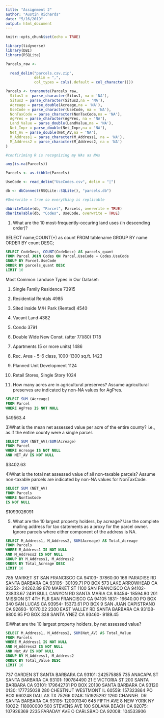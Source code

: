 ```yaml
---
title: "Assignment 2"
author: "Austin Richards"
date: "5/16/2019"
output: html_document
---
```



```r
knitr::opts_chunk$set(echo = TRUE)

library(tidyverse)
library(DBI)
library(RSQLite)

```


```r
Parcels_raw <- 
  
  read_delim("parcels.csv.zip",
             delim = ",",
             col_types = cols(.default = col_character()))
```



```r

Parcels <- transmute(Parcels_raw, 
  Situs1 =  parse_character(Situs1, na = 'NA'), 
  Situs2 = parse_character(Situs2,na = 'NA'), 
  Acreage = parse_double(Acreage,na = 'NA'), 
  UseCode = parse_character(UseCode, na = 'NA'), 
  NonTaxCode = parse_character(NonTaxCode,na = 'NA'), 
  AgPres = parse_character(AgPres, na = 'NA'), 
  Land_Value = parse_double(LandValue,na = 'NA'), 
  Net_Impr = parse_double(Net_Impr,na = 'NA'), 
  Net_Av = parse_double(Net_AV,na = 'NA'), 
  M_Address1 = parse_character(M_Address1, na = 'NA'), 
  M_Address2 = parse_character(M_Address2, na = 'NA')
)

```

```r
#confiriming R is recognizing my NAs as NAs

any(is.na(Parcels))
```


```r
Parcels <- as.tibble(Parcels)
```

```r
UseCode <- read_delim("UseCodes.csv", delim = "|")
```


```r

db <- dbConnect(RSQLite::SQLite(), "parcels.db")
```


```r
#Overwrite = true so everything is replicable

dbWriteTable(db, "Parcel", Parcels, overwrite = TRUE)
dbWriteTable(db, "Codes", UseCode, overwrite = TRUE)
```

1) What are the 10 most-frequently-occuring land uses (in descending order)?

SELECT name,COUNT(*) as count FROM tablename GROUP BY name ORDER BY count DESC;

```sql

SELECT CodeDesc, COUNT(CodeDesc) AS parcels_quant
FROM Parcel JOIN Codes ON Parcel.UseCode = Codes.UseCode 
GROUP BY Parcel.UseCode
ORDER BY parcels_quant DESC
LIMIT 10


```




Most Common Landuse Types in Our Dataset:

1) Single Family Residence	73915	
2) Residential Rentals	4985	
3) Sited inside M/H Park (Rented)	4540	
4) Vacant Land	4382	
5) Condo	3791	
6) Double Wide New Const. (after 7/1/80)	1718	
7) Apartments (5 or more units)	1486	
8) Rec. Area - 5-6 class, 1000-1300 sq.ft.	1423	
9) Planned Unit Development	1124
10) Retail Stores, Single Story	1024	




2) How many acres are in agricultural preserves?
Assume agricultural preserves are indicated by non-NA values for AgPres.


```sql

SELECT SUM (Acreage)
FROM Parcel
WHERE AgPres IS NOT NULL 

```

 549563.4
 
 
3)What is the mean net assessed value per acre of the entire county?
i.e., as if the entire county were a single parcel.


```sql

SELECT SUM (NET_AV)/SUM(Acreage)
FROM Parcel
WHERE Acreage IS NOT NULL
AND NET_AV IS NOT NULL

```

$3402.63


4)What is the total net assessed value of all non-taxable parcels?
Assume non-taxable parcels are indicated by non-NA values for NonTaxCode.


```sql

SELECT SUM (NET_AV)
FROM Parcels
WHERE NonTaxCode
IS NOT NULL


```

$1093026091

5) What are the 10 largest property holders, by acreage?
Use the complete mailing address for tax statements as a proxy for the parcel owner. Ignore parcels where either component of the address is NA.


```sql


SELECT M_Address1, M_Address2, SUM(Acreage) AS Total_Acreage
FROM Parcels
WHERE M_Address1 IS NOT NULL
AND M_Address2 IS NOT NULL
GROUP BY M_Address1, M_Address2
ORDER BY Total_Acreage DESC
LIMIT 10

```




785 MARKET ST SAN FRANCISCO CA 94103-	37860.00
166 PARADISE RD SANTA BARBARA CA 93105-	30109.71
PO BOX 573 LAKE ARROWHEAD CA 92352-	24262.89
870 MARKET ST 1100 SAN FRANCISCO CA 94102-	23833.67
2491 BULL CANYON RD SANTA MARIA CA 93454-	18594.80
201 MISSION ST 4TH FLR SAN FRANCISCO CA 94105 1831-	16640.00
PO BOX 340 SAN LUCAS CA 93954-	15373.61
PO BOX 9 SAN JUAN CAPISTRANO CA 92693-	10170.02
2300 EAST VALLEY RD SANTA BARBARA CA 93108-	9800.95
PO BOX 338 SANTA YNEZ CA 93460-	9189.45



6)What are the 10 largest property holders, by net assessed value?

```sql

SELECT M_Address1, M_Address2, SUM(Net_AV) AS Total_Value
FROM Parcels
WHERE M_Address1 IS NOT NULL
AND M_Address2 IS NOT NULL 
AND Net_AV IS NOT NULL
GROUP BY M_Address1, M_Address2
ORDER BY Total_Value DESC
LIMIT 10

```


737 GARDEN ST SANTA BARBARA CA 93101:	242575885
735 ANACAPA ST SANTA BARBARA CA 93101:	190784490
21 E VICTORIA ST 200 SANTA BARBARA CA 93101:	179642731
PO BOX 20130 SANTA BARBARA CA 93120 0130:	177735038
280 CHESTNUT WESTMONT IL 60559:	157323864
PO BOX 660248 DALLAS TX 75266 0248:	151925292
1260 CHANNEL DR SANTA BARBARA CA 93105:	120001340
645 FIFTH AVE 8 NEW YORK NY 10022:	118000000
500 STEVENS AVE 100 SOLANA BEACH CA 92075:	107926369
2235 FARADAY AVE O CARLSBAD CA 92008:	104533906

